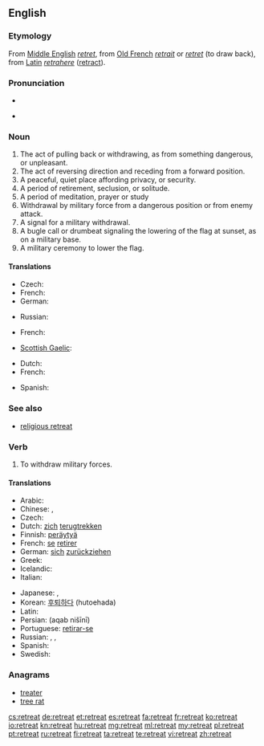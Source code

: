 ==English==

===Etymology===
From [[Middle English]] ''[[retret]]'', from [[Old French]] ''[[retrait]]'' or ''[[retret]]'' (to draw back), from [[Latin]] ''[[retrahere]]'' ([[retract]]).

===Pronunciation===
* {{audio|en-us-retreat.ogg|Audio (US)}}

* {{rhymes|iːt}}

===Noun===
{{en-noun}}

# The act of pulling back or withdrawing, as from something dangerous, or unpleasant.
# The act of reversing direction and receding from a forward position.
# A peaceful, quiet place affording privacy, or security.
# A period of retirement, seclusion, or solitude.
# A period of meditation, prayer or study
# Withdrawal by military force from a dangerous position or from enemy attack.
# A signal for a military withdrawal.
# A bugle call or drumbeat signaling the lowering of the flag at sunset, as on a military base.
# A military ceremony to lower the flag.

====Translations====
{{trans-top|act of pulling back or withdrawing}}
* Czech: {{t-|cs|ústup|m}}
* French: {{t|fr|retraite|f}}
* German: {{t|de|Rückzug}}
{{trans-mid}}
* Russian: {{t|ru|отступление|n|tr=otstuplénije}}
{{trans-bottom}}

{{trans-top|quiet place affording privacy}}
* French: {{t|fr|retraite|f}}
{{trans-mid}}
* [[Scottish Gaelic]]: {{t|gd|cuilidh|f}}
{{trans-bottom}}

{{trans-top|period of meditation, prayer, or study}}
* Dutch: {{t+|nl|retraite|c}}
* French: {{t|fr|retraite|f}}
{{trans-mid}}
* Spanish: {{t-|es|retiro}}
{{trans-bottom}}

===See also===
* [[religious retreat]]

===Verb===
{{en-verb}}

# To withdraw military forces.

====Translations====
{{trans-top|To withdraw military forces}}
* Arabic: {{t|ar|تراجع|tr=taraaja3a}}
* Chinese: {{zh-tsp|後退|后退|hòutuì}}, {{zh-tsp|退卻|退却|tuìquè}}
* Czech: {{t-|cs|ustoupit}}
* Dutch: [[zich]] [[terugtrekken]]
* Finnish: [[peräytyä]]
* French: [[se#French|se]] [[retirer]]
* German: [[sich]] [[zurückziehen]]
* Greek: {{t|el|αποτραβιέμαι|tr=apotraviémai}}
* Icelandic: {{t|is|hörfa}}
* Italian: {{t+|it|ritirarsi}}
{{trans-mid}}
* Japanese: {{t|ja|退却する|tr=taikyaku-suru}}, {{t|ja|後退する|tr=kōtai-suru}}
* Korean: [[후퇴하다]] (hutoehada)
* Latin: {{t-|la|pedem referre}}
* Persian: {{fa-Arab|[[عقب نشینی]]}} (aqab nišīnī)
* Portuguese: [[retirar-se]]
* Russian: {{t|ru|отступать|tr=otstupát'}} {{impf}},  {{t|ru|отступить|tr=otstupít'}} {{pf.}}, {{t|ru|ретироваться|tr=retirovát'sja}} {{impf}}
* Spanish: {{t-|es|retirarse}}
* Swedish: {{t+|sv|retirera}}
{{trans-bottom}}

===Anagrams===
* [[treater#English|treater]]
* [[tree rat#English|tree rat]]

[[cs:retreat]]
[[de:retreat]]
[[et:retreat]]
[[es:retreat]]
[[fa:retreat]]
[[fr:retreat]]
[[ko:retreat]]
[[io:retreat]]
[[kn:retreat]]
[[hu:retreat]]
[[mg:retreat]]
[[ml:retreat]]
[[my:retreat]]
[[pl:retreat]]
[[pt:retreat]]
[[ru:retreat]]
[[fi:retreat]]
[[ta:retreat]]
[[te:retreat]]
[[vi:retreat]]
[[zh:retreat]]